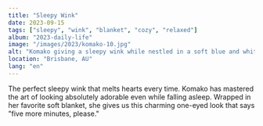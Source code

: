 ```yaml
---
title: "Sleepy Wink"
date: 2023-09-15
tags: ["sleepy", "wink", "blanket", "cozy", "relaxed"]
album: "2023-daily-life"
image: "/images/2023/komako-10.jpg"
alt: "Komako giving a sleepy wink while nestled in a soft blue and white blanket"
location: "Brisbane, AU"
lang: "en"
---
```


The perfect sleepy wink that melts hearts every time. Komako has mastered the art of looking absolutely adorable even while falling asleep. Wrapped in her favorite soft blanket, she gives us this charming one-eyed look that says "five more minutes, please."